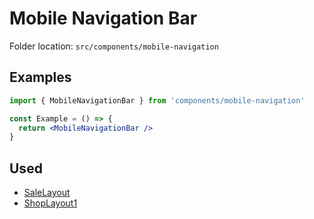 # Mobile Navigation Bar


<Callout>Folder location: `src/components/mobile-navigation`</Callout>

## Examples

```jsx
import { MobileNavigationBar } from 'components/mobile-navigation'

const Example = () => {
  return <MobileNavigationBar />
}
```

## Used

- [SaleLayout](https://bazaar-doc.netlify.app/layouts/sale-layout)
- [ShopLayout1](https://bazaar-doc.netlify.app/layouts/shop-layout-1)

